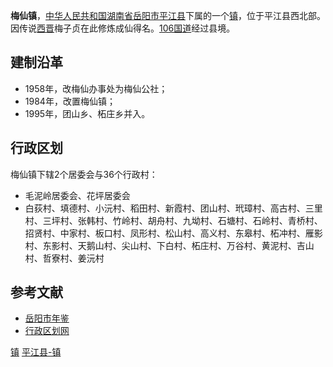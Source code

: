 {{中国乡级行政区<!---乡级行政区专用模板--->
|行政区全称 = 梅仙镇
|景观照片文件名 = 
|景观照片描述 = 
|位置图文件名 = 
|位置图描述 = 
|汉语拼音 = 
|通用拼音 = 
|上级行政区 = [[湖南省|湖南省]][[岳阳市|岳阳市]][[平江县|平江县]]
|行政区类别 = 镇
|行政区划代码 = 430626108
|建置时间 = 1984年
|政府驻地 = 花地坪
|地理坐标 = 
|毗邻 = 
|行政区划 = 38
|村委会 = 36
|居委会 = 2
|总面积 = 205.3平方公里
|户籍人口 = 6.2万
|户籍人口年份 = 2009
|常住人口 = 
|常住人口年份 = 
|人口密度 = 
|GDP = 
|GDP年份 = 
|邮政编码 =  
|电话区号 = 
|时区 = UTC+8（[[东八区|东八区]]）
|官方网站 = 
|网站名称 = 
}}
'''梅仙镇'''，[[中华人民共和国|中华人民共和国]][[湖南省|湖南省]][[岳阳市|岳阳市]][[平江县|平江县]]下属的一个[[镇|镇]]，位于平江县西北部。因传说[[西晋|西晋]]梅子贞在此修炼成仙得名。[[106国道|106国道]]经过县境。

==建制沿革==
*1958年，改梅仙办事处为梅仙公社；
*1984年，改置梅仙镇；
*1995年，团山乡、柘庄乡并入。

==行政区划==
梅仙镇下辖2个居委会与36个行政村：
*毛泥岭居委会、花坪居委会
*白荻村、填德村、小沅村、稻田村、新霞村、团山村、玳璋村、高古村、三里村、三坪村、张韩村、竹岭村、胡舟村、九坳村、石塘村、石岭村、青桥村、招贤村、中家村、板口村、凤形村、松山村、高义村、东皋村、柘冲村、雁影村、东影村、天鹅山村、尖山村、下白村、柘庄村、万谷村、黄泥村、吉山村、哲寮村、姜沅村

==参考文献==
*[https://web.archive.org/web/20090206035912/http://www.yysqw.gov.cn/Html/10/1/34/9/ 岳阳市年鉴]
*[http://www.xzqh.org/html/2011/0602/24859.html 行政区划网]{{dead link|date=2018年3月 |bot=InternetArchiveBot |fix-attempted=yes }}

{{湖南小作品}}
{{平江县行政区划}}

[[Category:平江县行政区划|镇]]
[[Category:岳阳乡镇|平江县-镇]]